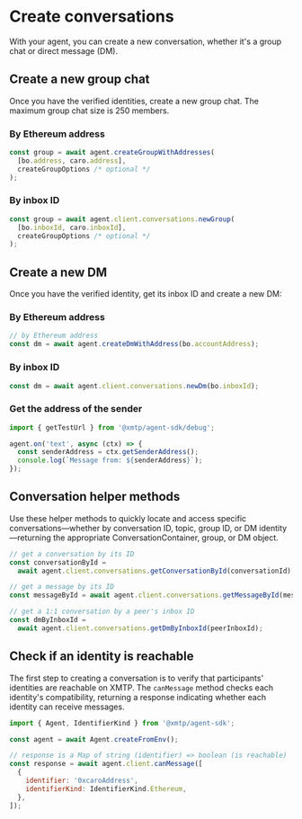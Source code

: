 # Create conversations

With your agent, you can create a new conversation, whether it's a group chat or direct message (DM).

## Create a new group chat

Once you have the verified identities, create a new group chat. The maximum group chat size is 250 members.

### By Ethereum address

```js [Node]
const group = await agent.createGroupWithAddresses(
  [bo.address, caro.address],
  createGroupOptions /* optional */
);
```

### By inbox ID

```js [Node]
const group = await agent.client.conversations.newGroup(
  [bo.inboxId, caro.inboxId],
  createGroupOptions /* optional */
);
```

## Create a new DM

Once you have the verified identity, get its inbox ID and create a new DM:

### By Ethereum address

```js [Node]
// by Ethereum address
const dm = await agent.createDmWithAddress(bo.accountAddress);
```

### By inbox ID

```js [Node]
const dm = await agent.client.conversations.newDm(bo.inboxId);
```

### Get the address of the sender

```ts [Node]
import { getTestUrl } from '@xmtp/agent-sdk/debug';

agent.on('text', async (ctx) => {
  const senderAddress = ctx.getSenderAddress();
  console.log(`Message from: ${senderAddress}`);
});
```

## Conversation helper methods

Use these helper methods to quickly locate and access specific conversations—whether by conversation ID, topic, group ID, or DM identity—returning the appropriate ConversationContainer, group, or DM object.

```js [Node]
// get a conversation by its ID
const conversationById =
  await agent.client.conversations.getConversationById(conversationId);

// get a message by its ID
const messageById = await agent.client.conversations.getMessageById(messageId);

// get a 1:1 conversation by a peer's inbox ID
const dmByInboxId =
  await agent.client.conversations.getDmByInboxId(peerInboxId);
```

## Check if an identity is reachable

The first step to creating a conversation is to verify that participants' identities are reachable on XMTP. The `canMessage` method checks each identity's compatibility, returning a response indicating whether each identity can receive messages.

```js [Node]
import { Agent, IdentifierKind } from '@xmtp/agent-sdk';

const agent = await Agent.createFromEnv();

// response is a Map of string (identifier) => boolean (is reachable)
const response = await agent.client.canMessage([
  {
    identifier: '0xcaroAddress',
    identifierKind: IdentifierKind.Ethereum,
  },
]);
```
